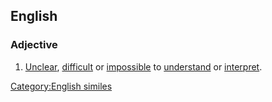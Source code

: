 ==English==

===Adjective===
{{en-adj|pos=[[clear]] [[as]] [[mud]]|-}}

# [[unclear|Unclear]], [[difficult]] or [[impossible]] to [[understand]] or [[interpret]].

[[Category:English similes]]
